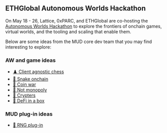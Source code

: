 ## ETHGlobal Autonomous Worlds Hackathon

On May 18 - 26, Lattice, 0xPARC, and ETHGlobal are co-hosting the [Autonomous Worlds Hackathon](https://ethglobal.com/events/autonomous) to explore the frontiers of onchain games, virtual worlds, and the tooling and scaling that enable them.

Below are some ideas from the MUD core dev team that you may find interesting to explore:

### AW and game ideas

- [♟️ Client agnostic chess](ethglobal-hackathon/chess)
- [🐍 Snake onchain](ethglobal-hackathon/snake)
- [🤑 Coin war](ethglobal-hackathon/coin-war)
- [🎩 Not monopoly](ethglobal-hackathon/not-monopoly)
- [🐾 Crypters](ethglobal-hackathon/crypters)
- [🏦 DeFi in a box](ethglobal-hackathon/defi-in-a-box)

### MUD plug-in ideas

- [🎲 RNG plug-in](ethglobal-hackathon/rng)
